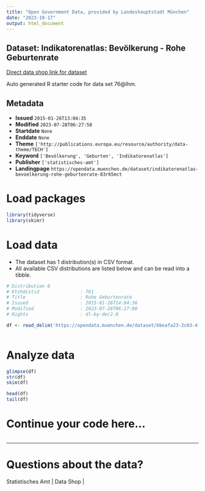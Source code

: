 ```yaml
---
title: "Open Government Data, provided by Landeshauptstadt München"
date: "2023-10-17"
output: html_document
---
```


## Dataset: Indikatorenatlas: Bevölkerung - Rohe Geburtenrate

[Direct data shop link for dataset](https://opendata.muenchen.de/dataset/indikatorenatlas-bevoelkerung-rohe-geburtenrate-83r65mct)

Auto generated R starter code for data set 76@lhm.

## Metadata

- **Issued** `2015-01-26T13:04:35`
- **Modified** `2023-07-28T06:27:58`
- **Startdate** `None`
- **Enddate** `None`
- **Theme** `['http://publications.europa.eu/resource/authority/data-theme/TECH']`
- **Keyword** `['Bevölkerung', 'Geburten', 'Indikatorenatlas']`
- **Publisher** `['statistisches-amt']`
- **Landingpage** `https://opendata.muenchen.de/dataset/indikatorenatlas-bevoelkerung-rohe-geburtenrate-83r65mct`


# Load packages

```r

library(tidyverse)
library(skimr)

```

# Load data

-   The dataset has 1 distribution(s) in CSV format.
-   All available CSV distributions are listed below and can be read into a tibble.

```r

# Distribution 0
# Ktzhdistid               : 761
# Title                    : Rohe Geburtenrate
# Issued                   : 2015-01-26T14:04:36
# Modified                 : 2023-07-28T06:27:00
# Rights                   : dl-by-de/2.0

df <- read_delim('https://opendata.muenchen.de/dataset/bbeafa23-2c03-4fca-9b2e-c4b78c4ff850/resource/1ec077d4-93f1-4b64-b2a4-663a55cd7c57/download/indikat_bevoelkerung_rohe_geburtenrate_240723.csv')



```

# Analyze data

```r

glimpse(df)
str(df)
skim(df)

head(df)
tail(df)

```

# Continue your code here...

```r

```

------------------------------------------------------------------------

# Questions about the data?

Statistisches Amt | Data Shop | 

